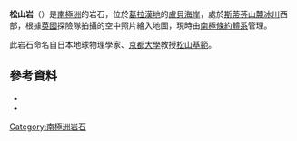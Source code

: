 {{coord|66|40|S|66|35|W|source:GNIS|display=title}}

'''松山岩'''（{{lang-en|Matsuyama Rocks}}）是[[南極洲|南極洲]]的岩石，位於[[葛拉漢地|葛拉漢地]]的[[盧貝海岸|盧貝海岸]]，處於[[斯蒂芬山麓冰川|斯蒂芬山麓冰川]]西部，根據[[英國|英國]]探險隊拍攝的空中照片繪入地圖，現時由[[南極條約體系|南極條約體系]]管理。

此岩石命名自日本地球物理學家、[[京都大學|京都大學]]教授[[松山基範|松山基範]]。

==參考資料==
*{{cite gnis | type = antarid | id = 9559| name = Matsuyama Rocks | accessdate = 2013-08-29}}
*{{usgs-gazetteer|id=9559}}

{{DEFAULTSORT:Matsuyama Rocks}}
[[Category:南極洲岩石|Category:南極洲岩石]]


{{LoubetCoast-geo-stub}}